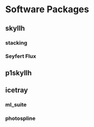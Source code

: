# Software Packages

## skyllh

### stacking

### Seyfert Flux

## p1skyllh

## icetray

### ml_suite

### photospline
